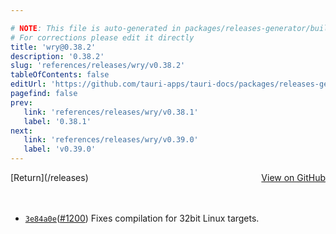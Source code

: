 ```yaml
---

# NOTE: This file is auto-generated in packages/releases-generator/build.ts
# For corrections please edit it directly
title: 'wry@0.38.2'
description: '0.38.2'
slug: 'references/releases/wry/v0.38.2'
tableOfContents: false
editUrl: 'https://github.com/tauri-apps/tauri-docs/packages/releases-generator/build.ts'
pagefind: false
prev:
   link: 'references/releases/wry/v0.38.1'
   label: '0.38.1'
next:
   link: 'references/releases/wry/v0.39.0'
   label: 'v0.39.0'
---
```


<div style="margin-bottom:3rem; display: flex; justify-content: space-between; align-items: center"><span>[Return](/releases)</span><span><a href="https://github.com/tauri-apps/wry/releases/tag/wry-v0.38.2">View on GitHub</a></span></div>

- [`3e84a0e`](https://github.com/tauri-apps/wry/commit/3e84a0e276dfac0b28fb01f42460f9367fff9f22)([#1200](https://github.com/tauri-apps/wry/pull/1200)) Fixes compilation for 32bit Linux targets.

